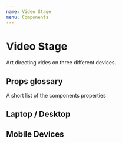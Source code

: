 ```yaml
---
name: Video Stage
menu: Components
---
```



# Video Stage
Art directing vides on three different devices.

## Props glossary
A short list of the components properties

<Props of={Video.Stage} />

## Laptop / Desktop

<Playground>
  <Video.Stage
    headline="Healing Flowers"
    tag="h1"
    copy="The new capsule collection by WDLK"
  >
    <Video.Media
      controls={false}
      autoPlay={true}
      loop={true}
      muted={true}
      sources={[
        {
        id: 'first-demo-video-mp4',
        src: '/public/woodlike-sustainable-swimwear-healing-flowers-large.mp4',
        type: 'video/mp4',
      },
      {
        id: 'first-demo-video-web',
        src: '/public/woodlike-sustainable-swimwear-healing-flowers-large.webm',
        type: 'video/webm',
      }
      ]}
    />
  </Video.Stage>
</Playground>

## Mobile Devices

<Playground>
  <Video.Stage
    headline="Healing Flowers"
    tag="h1"
    copy="Sustainable surf and yoga collection"
  >
    <Video.Media
      controls={false}
      autoPlay={true}
      loop={true}
      muted={true}
      sources={[
        {
          id: 'second-demo-video-webm',
          src: '/public/woodlike-sustainable-swimwear-healing-flowers-small-lowres.mp4',
          type: 'video/mp4',
        },
      ]}
    />
  </Video.Stage>
</Playground>
